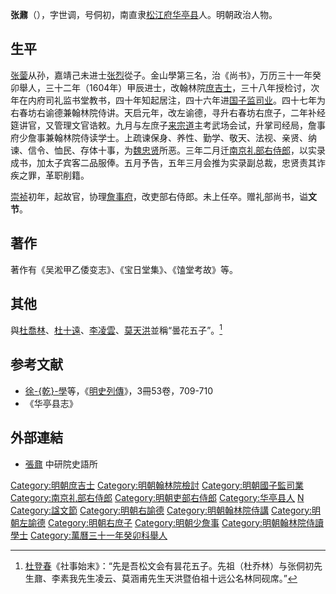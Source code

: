{{明清人物信息框
| 姓名 = 張鼐
| 原名 =
| 圖片名稱 = 張鼐.jpg
| 圖片大小 = 300px
| 圖片說明 = 《松江邦彥畫像》之張鼐像
| 最高職務 = 吏部右侍郎
| 國家 = 大明
| 爵位 =
| 籍貫 = [[南直隸|南直隸]][[松江府|松江府]][[華亭縣|華亭縣]]
| 族裔 = 漢族
| 旗籍 = 
| 字號 = 字世調，號侗初
| 室名 = 
| 諡號 = 文節
| 出生日期 = 隆庆六年壬申
| 出生地點 = 
| 逝世日期 = 崇祯元年
| 逝世地點 = 
| 墓葬 =
| 配偶 =娶陆氏
| 親屬 = 曾祖张松（知州），祖张元昌，父张煦，母陈氏。兄张鼎、弟张鼒（次调）、张雋（幼调）
| 出身 = 
*萬曆三十一年（1603年）癸卯科舉人
*萬曆三十二年（1604年）甲辰科同進士出身
| 經歷 = 
| 著作 =
}}

'''张鼐'''（{{bd|1572年||1628年||}}），字世调，号侗初，南直隶[[松江府|松江府]][[华亭县|华亭县]]人。明朝政治人物。

==生平==
[[张蓥|张蓥]]从孙，嘉靖己未进士[[張烈_(嘉靖進士)|张烈]]從子。金山學第三名，治《尚书》，万历三十一年癸卯舉人，三十二年（1604年）甲辰进士，改翰林院[[庶吉士|庶吉士]]，三十八年授检讨，次年在内府司礼监书堂教书，四十年知起居注，四十六年进[[国子监|国子监]][[司业|司业]]。四十七年为右春坊右谕德兼翰林院侍讲。天启元年，改左谕德，寻升右春坊右庶子，二年补经筵讲官，又管理文官诰敕。九月与左庶子[[来宗道|来宗道]]主考武场会试，升掌司经局，詹事府少詹事兼翰林院侍读学士。上疏谏保身、养性、勤学、敬天、法视、亲贤、纳谏、信令、恤民、存体十事，为[[魏忠贤|魏忠贤]]所恶。三年二月迁[[南京|南京]][[礼部右侍郎|礼部右侍郎]]，以实录成书，加太子宾客二品服俸。五月予告，五年三月会推为实录副总裁，忠贤责其诈疾之罪，革职削籍。

[[崇祯|崇祯]]初年，起故官，协理[[詹事府|詹事府]]，改吏部右侍郎。未上任卒。赠礼部尚书，谥'''文节'''。

==著作==
著作有《吴淞甲乙倭变志》、《宝日堂集》、《馌堂考故》等。

==其他==
與[[杜喬林|杜喬林]]、[[杜十遠|杜十遠]]、[[李凌雲_(萬曆進士)|李凌雲]]、[[莫天洪|莫天洪]]並稱“曇花五子”。<ref>[[杜登春|杜登春]]《社事始末》：“先是吾松文会有昙花五子。先祖（杜乔林）与张侗初先生鼐、李素我先生凌云、莫涵甫先生天洪暨伯祖十远公名林同砚席。”</ref>

==参考文献==
{{reflist}}
*[[徐乾學|徐-{乾}-學]]等，《[[明史列傳|明史列傳]]》，3冊53卷，709-710
*《华亭县志》

==外部連結==
*[http://archive.ihp.sinica.edu.tw/ttscgi/ttsquery?0:0:mctauac:NO%3DNO11632 張鼐] {{Wayback|url=http://archive.ihp.sinica.edu.tw/ttscgi/ttsquery?0:0:mctauac:NO%3DNO11632 |date=20170409201226 }} 中研院史語所

{{萬曆三十二年甲辰科殿試金榜}}
{{DEFAULTSORT:Zhang张}}
[[Category:明朝庶吉士|Category:明朝庶吉士]]
[[Category:明朝翰林院檢討|Category:明朝翰林院檢討]]
[[Category:明朝國子監司業|Category:明朝國子監司業]]
[[Category:南京礼部右侍郎|Category:南京礼部右侍郎]]
[[Category:明朝吏部右侍郎|Category:明朝吏部右侍郎]]
[[Category:华亭县人|Category:华亭县人]]
[[Category:张姓|N]]
[[Category:諡文節|Category:諡文節]]
[[Category:明朝右諭德|Category:明朝右諭德]]
[[Category:明朝翰林院侍講|Category:明朝翰林院侍講]]
[[Category:明朝左諭德|Category:明朝左諭德]]
[[Category:明朝右庶子|Category:明朝右庶子]]
[[Category:明朝少詹事|Category:明朝少詹事]]
[[Category:明朝翰林院侍讀學士|Category:明朝翰林院侍讀學士]]
[[Category:萬曆三十一年癸卯科舉人|Category:萬曆三十一年癸卯科舉人]]